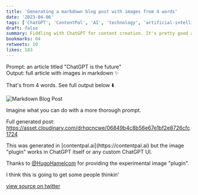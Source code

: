 ```yaml
---
title: 'Generating a markdown blog post with images from 4 words'
date: '2023-04-06'
tags: ['ChatGPT', 'ContentPal', 'AI', 'technology', 'artificial-intelligence']
draft: false
summary: Fiddling with ChatGPT for content creation. It's pretty good at it.
bookmarks: 84
retweets: 10
likes: 183
---
```


<ContentPieceWrapper>
Prompt: an article titled "ChatGPT is the future"<br/>
Output: full article with images in markdown ✨

That's from 4 words. See full output below ⬇️

![Markdown Blog Post](/static/images/markdown-blog-post.jpeg)

</ContentPieceWrapper>

<ContentPieceWrapper>
Imagine what you can do with a more thorough prompt.

Full generated post:
https://asset.cloudinary.com/drhqcncwe/06849b4c8b56e67e1bf2e8726cfc1724

</ContentPieceWrapper>

<ContentPieceWrapper>
This was generated in [contentpal.ai](https://contentpal.ai) but the image "plugin" works in ChatGPT itself or any custom ChatGPT UI.

Thanks to
[@HugoHamelcom](https://twitter.com/HugoHamelcom)
for providing the experimental image "plugin".

I think this is going to get some people thinkin'

</ContentPieceWrapper>

[view source on twitter](https://twitter.com/d4m1n/status/1643921130040840193)
